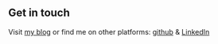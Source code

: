 ## Get in touch

Visit [my blog](https://unexpectedweb.blogspot.com/) or find me on other platforms: [github](https://github.com/ask2rg/) & [LinkedIn](https://in.linkedin.com/in/ravi95)
